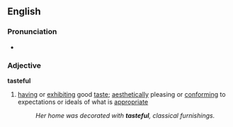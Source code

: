 ==English==
===Pronunciation===
*{{audio|en-us-tasteful.ogg|Audio (US)}}

===Adjective===
'''tasteful'''
#[[having]] or [[exhibit]]ing good [[taste]]; [[aesthetic]]ally pleasing or [[conform]]ing to expectations or ideals of what is [[appropriate]]
#:''Her home was decorated with '''tasteful''', classical furnishings.''